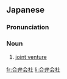 ==Japanese==
{{ja-kanjitab|ごう|べん|かい|k3=がい|しゃ|yomi=on}}

===Pronunciation===
{{ja-pron|ごうべんがいしゃ|y=on}}

===Noun===
{{ja-noun|ごうべんがいしゃ}}

# [[joint venture]]

[[fr:合弁会社]]
[[li:合弁会社]]